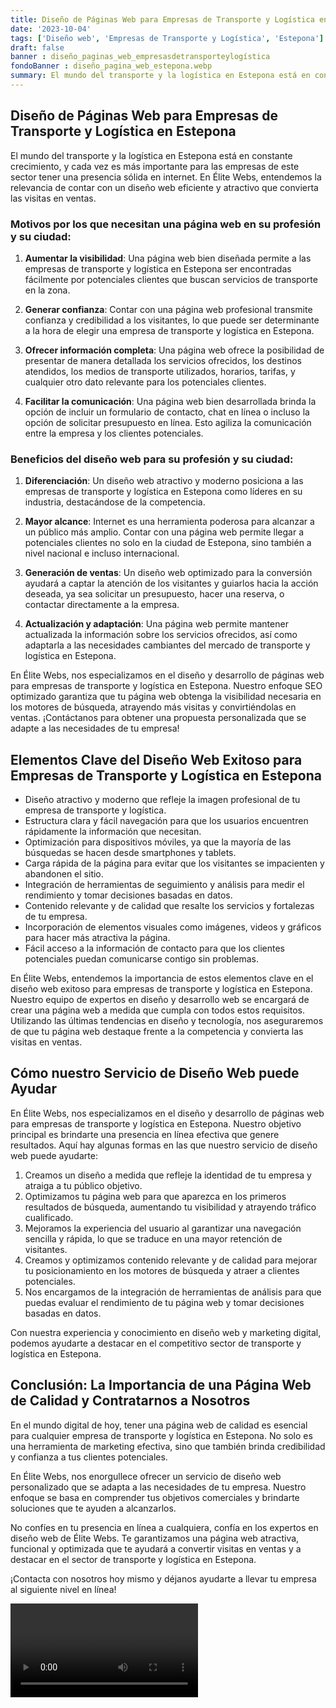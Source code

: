 ```yaml
---
title: Diseño de Páginas Web para Empresas de Transporte y Logística en Estepona
date: '2023-10-04'
tags: ['Diseño web', 'Empresas de Transporte y Logística', 'Estepona']
draft: false
banner : diseño_paginas_web_empresasdetransporteylogística
fondoBanner : diseño_pagina_web_estepona.webp
summary: El mundo del transporte y la logística en Estepona está en constante crecimiento, y cada vez es más importante para las empresas de este sector tener una presencia sólida en internet. En Élite Webs, entendemos la relevancia de contar con un diseño web eficiente y atractivo que convierta las visitas en ventas.
---
```


## Diseño de Páginas Web para Empresas de Transporte y Logística en Estepona

El mundo del transporte y la logística en Estepona está en constante crecimiento, y cada vez es más importante para las empresas de este sector tener una presencia sólida en internet. En Élite Webs, entendemos la relevancia de contar con un diseño web eficiente y atractivo que convierta las visitas en ventas.

### Motivos por los que necesitan una página web en su profesión y su ciudad:

1. **Aumentar la visibilidad**: Una página web bien diseñada permite a las empresas de transporte y logística en Estepona ser encontradas fácilmente por potenciales clientes que buscan servicios de transporte en la zona.

2. **Generar confianza**: Contar con una página web profesional transmite confianza y credibilidad a los visitantes, lo que puede ser determinante a la hora de elegir una empresa de transporte y logística en Estepona.

3. **Ofrecer información completa**: Una página web ofrece la posibilidad de presentar de manera detallada los servicios ofrecidos, los destinos atendidos, los medios de transporte utilizados, horarios, tarifas, y cualquier otro dato relevante para los potenciales clientes.

4. **Facilitar la comunicación**: Una página web bien desarrollada brinda la opción de incluir un formulario de contacto, chat en línea o incluso la opción de solicitar presupuesto en línea. Esto agiliza la comunicación entre la empresa y los clientes potenciales.

### Beneficios del diseño web para su profesión y su ciudad:

1. **Diferenciación**: Un diseño web atractivo y moderno posiciona a las empresas de transporte y logística en Estepona como líderes en su industria, destacándose de la competencia.

2. **Mayor alcance**: Internet es una herramienta poderosa para alcanzar a un público más amplio. Contar con una página web permite llegar a potenciales clientes no solo en la ciudad de Estepona, sino también a nivel nacional e incluso internacional.

3. **Generación de ventas**: Un diseño web optimizado para la conversión ayudará a captar la atención de los visitantes y guiarlos hacia la acción deseada, ya sea solicitar un presupuesto, hacer una reserva, o contactar directamente a la empresa.

4. **Actualización y adaptación**: Una página web permite mantener actualizada la información sobre los servicios ofrecidos, así como adaptarla a las necesidades cambiantes del mercado de transporte y logística en Estepona.

En Élite Webs, nos especializamos en el diseño y desarrollo de páginas web para empresas de transporte y logística en Estepona. Nuestro enfoque SEO optimizado garantiza que tu página web obtenga la visibilidad necesaria en los motores de búsqueda, atrayendo más visitas y convirtiéndolas en ventas. ¡Contáctanos para obtener una propuesta personalizada que se adapte a las necesidades de tu empresa!

<GifSeo />

<Cta />

## Elementos Clave del Diseño Web Exitoso para Empresas de Transporte y Logística en Estepona

- Diseño atractivo y moderno que refleje la imagen profesional de tu empresa de transporte y logística.
- Estructura clara y fácil navegación para que los usuarios encuentren rápidamente la información que necesitan.
- Optimización para dispositivos móviles, ya que la mayoría de las búsquedas se hacen desde smartphones y tablets.
- Carga rápida de la página para evitar que los visitantes se impacienten y abandonen el sitio.
- Integración de herramientas de seguimiento y análisis para medir el rendimiento y tomar decisiones basadas en datos.
- Contenido relevante y de calidad que resalte los servicios y fortalezas de tu empresa.
- Incorporación de elementos visuales como imágenes, videos y gráficos para hacer más atractiva la página.
- Fácil acceso a la información de contacto para que los clientes potenciales puedan comunicarse contigo sin problemas.

En Élite Webs, entendemos la importancia de estos elementos clave en el diseño web exitoso para empresas de transporte y logística en Estepona. Nuestro equipo de expertos en diseño y desarrollo web se encargará de crear una página web a medida que cumpla con todos estos requisitos. Utilizando las últimas tendencias en diseño y tecnología, nos aseguraremos de que tu página web destaque frente a la competencia y convierta las visitas en ventas.

## Cómo nuestro Servicio de Diseño Web puede Ayudar

En Élite Webs, nos especializamos en el diseño y desarrollo de páginas web para empresas de transporte y logística en Estepona. Nuestro objetivo principal es brindarte una presencia en línea efectiva que genere resultados. Aquí hay algunas formas en las que nuestro servicio de diseño web puede ayudarte:

1. Creamos un diseño a medida que refleje la identidad de tu empresa y atraiga a tu público objetivo.
2. Optimizamos tu página web para que aparezca en los primeros resultados de búsqueda, aumentando tu visibilidad y atrayendo tráfico cualificado.
3. Mejoramos la experiencia del usuario al garantizar una navegación sencilla y rápida, lo que se traduce en una mayor retención de visitantes.
4. Creamos y optimizamos contenido relevante y de calidad para mejorar tu posicionamiento en los motores de búsqueda y atraer a clientes potenciales.
5. Nos encargamos de la integración de herramientas de análisis para que puedas evaluar el rendimiento de tu página web y tomar decisiones basadas en datos.

Con nuestra experiencia y conocimiento en diseño web y marketing digital, podemos ayudarte a destacar en el competitivo sector de transporte y logística en Estepona.

## Conclusión: La Importancia de una Página Web de Calidad y Contratarnos a Nosotros

En el mundo digital de hoy, tener una página web de calidad es esencial para cualquier empresa de transporte y logística en Estepona. No solo es una herramienta de marketing efectiva, sino que también brinda credibilidad y confianza a tus clientes potenciales.

En Élite Webs, nos enorgullece ofrecer un servicio de diseño web personalizado que se adapta a las necesidades de tu empresa. Nuestro enfoque se basa en comprender tus objetivos comerciales y brindarte soluciones que te ayuden a alcanzarlos.

No confíes en tu presencia en línea a cualquiera, confía en los expertos en diseño web de Élite Webs. Te garantizamos una página web atractiva, funcional y optimizada que te ayudará a convertir visitas en ventas y a destacar en el sector de transporte y logística en Estepona.

¡Contacta con nosotros hoy mismo y déjanos ayudarte a llevar tu empresa al siguiente nivel en línea!

<Video />

<CtaBot job='Empresas de Transporte y Logística' city='Estepona'/>

<Gmaps query='Estepona+españa+maps' />